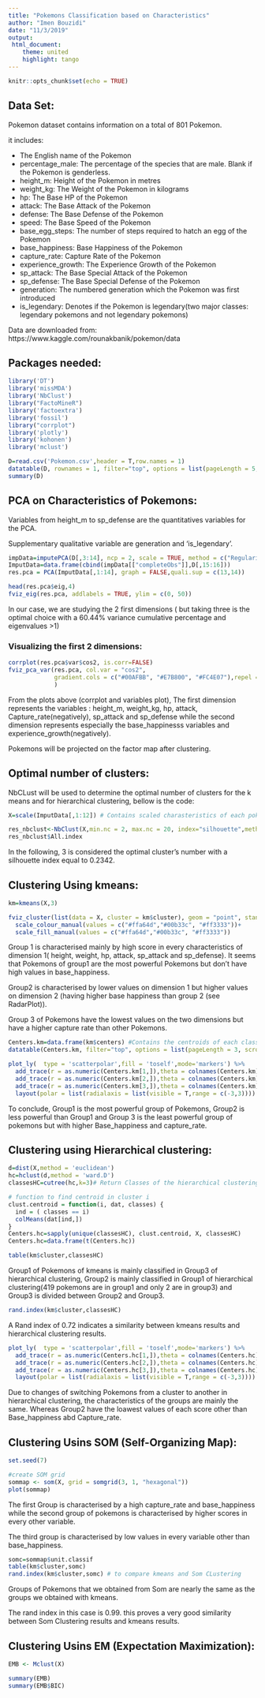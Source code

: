 ```yaml
---
title: "Pokemons Classification based on Characteristics"
author: "Imen Bouzidi"
date: "11/3/2019"
output:
 html_document:
    theme: united
    highlight: tango
---
```


```r
knitr::opts_chunk$set(echo = TRUE)

```

## Data Set:

Pokemon dataset contains information on a total of 801 Pokemon.

it includes:

* The English name of the Pokemon
* percentage_male: The percentage of the species that are male. Blank if the Pokemon is genderless.
* height_m: Height of the Pokemon in metres
* weight_kg: The Weight of the Pokemon in kilograms
* hp: The Base HP of the Pokemon
* attack: The Base Attack of the Pokemon
* defense: The Base Defense of the Pokemon
* speed: The Base Speed of the Pokemon
* base_egg_steps: The number of steps required to hatch an egg of the Pokemon
* base_happiness: Base Happiness of the Pokemon
* capture_rate: Capture Rate of the Pokemon
* experience_growth: The Experience Growth of the Pokemon
* sp_attack: The Base Special Attack of the Pokemon
* sp_defense: The Base Special Defense of the Pokemon
* generation: The numbered generation which the Pokemon was first introduced
* is_legendary: Denotes if the Pokemon is legendary(two major classes: legendary pokemons and not legendary pokemons)



Data are downloaded from: https://www.kaggle.com/rounakbanik/pokemon/data

## Packages needed:
```r

library('DT')
library('missMDA')
library('NbClust')
library("FactoMineR")
library('factoextra')
library('fossil')
library("corrplot")
library('plotly')
library('kohonen')
library('mclust')

```




```r
D=read.csv('Pokemon.csv',header = T,row.names = 1)
datatable(D, rownames = 1, filter="top", options = list(pageLength = 5, scrollX=T) )
summary(D)

```
## PCA on Characteristics of Pokemons:

Variables from height_m to sp_defense are the quantitatives variables for the PCA.

Supplementary qualitative variable are generation and 'is_legendary'. 
```r
impData=imputePCA(D[,3:14], ncp = 2, scale = TRUE, method = c("Regularized","EM")) # Impute missing data
ImputData=data.frame(cbind(impData[["completeObs"]],D[,15:16]))
res.pca = PCA(ImputData[,1:14], graph = FALSE,quali.sup = c(13,14))

head(res.pca$eig,4)
fviz_eig(res.pca, addlabels = TRUE, ylim = c(0, 50))


```

In our case, we are studying the 2 first dimensions ( but taking three is the optimal choice with a 60.44% variance cumulative percentage and eigenvalues >1)

### Visualizing the first 2 dimensions:


```r
corrplot(res.pca$var$cos2, is.corr=FALSE)
fviz_pca_var(res.pca, col.var = "cos2",
             gradient.cols = c("#00AFBB", "#E7B800", "#FC4E07"),repel = T
             )


```

From the plots above (corrplot and variables plot), The first dimension represents the variables : height_m, weight_kg, hp, attack, Capture_rate(negatively), sp_attack and sp_defense while the second dimension represents especially the base_happinesss variables and experience_growth(negatively).


Pokemons will be projected on the factor map after clustering.

## Optimal number of clusters:
NbCLust will be used to determine the optimal number of clusters for the k means and for hierarchical clustering, bellow is the code:

```r

X=scale(ImputData[,1:12]) # Contains scaled charasteristics of each pokemon

res_nbclust<-NbClust(X,min.nc = 2, max.nc = 20, index="silhouette",method = "kmeans")
res_nbclust$All.index

```
 In the following, 3 is considered the optimal cluster's number with a silhouette index equal to 0.2342.

## Clustering Using kmeans:

```r

km=kmeans(X,3)

fviz_cluster(list(data = X, cluster = km$cluster), geom = "point", stand = FALSE )+
  scale_colour_manual(values = c("#ffa64d","#00b33c", "#ff3333"))+
  scale_fill_manual(values = c("#ffa64d","#00b33c", "#ff3333")) 

```

Group 1 is characterised mainly by high score in every characteristics of dimension 1( height, weight, hp, attack, sp_attack and sp_defense). It seems that Pokemons of group1 are the most powerful Pokemons but don't have high values in base_happiness. 

Group2 is characterised by lower values on dimension 1 but higher values on dimension 2 (having higher base happiness than group 2 (see RadarPlot)).

Group 3 of Pokemons have the lowest values on the two dimensions but have a higher capture rate than other Pokemons.




```r

Centers.km=data.frame(km$centers) #Contains the centroids of each class
datatable(Centers.km, filter="top", options = list(pageLength = 3, scrollX=T) )

plot_ly(  type = 'scatterpolar',fill = 'toself',mode='markers') %>%
  add_trace(r = as.numeric(Centers.km[1,]),theta = colnames(Centers.km),name = 'Group 1')%>%
  add_trace(r = as.numeric(Centers.km[2,]),theta = colnames(Centers.km),name = 'Group 2')%>%
  add_trace(r = as.numeric(Centers.km[3,]),theta = colnames(Centers.km),name = 'Group 3')%>%
  layout(polar = list(radialaxis = list(visible = T,range = c(-3,3))))


```



To conclude, Group1 is the most powerful group of Pokemons, Group2 is less powerful than Group1 and Group 3 is the least powerful group of pokemons but with higher Base_happiness and capture_rate.

## Clustering using Hierarchical clustering: 

```r
d=dist(X,method = 'euclidean') 
hc=hclust(d,method = 'ward.D') 
classesHC=cutree(hc,k=3)# Return Classes of the hierarchical clustering

# function to find centroid in cluster i
clust.centroid = function(i, dat, classes) {
  ind = ( classes == i)
  colMeans(dat[ind,])
}
Centers.hc=sapply(unique(classesHC), clust.centroid, X, classesHC)
Centers.hc=data.frame(t(Centers.hc))

table(km$cluster,classesHC)

```
Group1 of Pokemons of kmeans is mainly classified in Group3 of hierarchical clustering, Group2 is mainly classified in Group1 of hierarchical clustering(419 pokemons are in group1 and only 2 are in group3) and Group3 is divided between Group2 and Group3.

```r
rand.index(km$cluster,classesHC)
```
A Rand index of 0.72 indicates a similarity between kmeans results and hierarchical clustering results.

```r


plot_ly(  type = 'scatterpolar',fill = 'toself',mode='markers') %>%
  add_trace(r = as.numeric(Centers.hc[1,]),theta = colnames(Centers.hc),name = 'Group 1')%>%
  add_trace(r = as.numeric(Centers.hc[2,]),theta = colnames(Centers.hc),name = 'Group 2')%>%
  add_trace(r = as.numeric(Centers.hc[3,]),theta = colnames(Centers.hc),name = 'Group 3')%>%
  layout(polar = list(radialaxis = list(visible = T,range = c(-3,3))))

```


Due to changes of switching Pokemons from a cluster to another in hierarchical clustering, the characteristics of the groups are mainly the same. Whereas Group2 have the loawest values of each score other than Base_happiness abd Capture_rate.

## Clustering Usins SOM (Self-Organizing Map):

```r

set.seed(7)

#create SOM grid
sommap <- som(X, grid = somgrid(3, 1, "hexagonal"))
plot(sommap)


```

The first Group is characterised by a high capture_rate and base_happiness while the second group of pokemons is characterised by higher scores in every other variable.

The third group is characterised by low values in every variable other than base_happiness.


```r

somc=sommap$unit.classif
table(km$cluster,somc)
rand.index(km$cluster,somc) # to compare kmeans and Som CLustering

```
Groups of Pokemons that we obtained from Som are nearly the same as the groups we obtained with kmeans. 

The rand index in this case is 0.99. 
this proves a very good similarity between Som Clustering results and kmeans results.



## Clustering Usins EM (Expectation Maximization):

```r
EMB <- Mclust(X)

summary(EMB)
summary(EMB$BIC)


```





